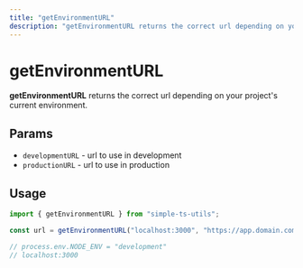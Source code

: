 ```yaml
---
title: "getEnvironmentURL"
description: "getEnvironmentURL returns the correct url depending on your project's current environment."
---
```



<SEO
  title="getEnvironmentURL"
  description="getEnvironmentURL returns the correct url depending on your project's current environment."
  url="simple-ts-utils.durk.dev/utils/get-environment-url"
/>

# getEnvironmentURL

**getEnvironmentURL** returns the correct url depending on your project's current environment.

## Params

- `developmentURL` - url to use in development
- `productionURL` - url to use in production

## Usage

```jsx
import { getEnvironmentURL } from "simple-ts-utils";

const url = getEnvironmentURL("localhost:3000", "https://app.domain.com");

// process.env.NODE_ENV = "development"
// localhost:3000
```
